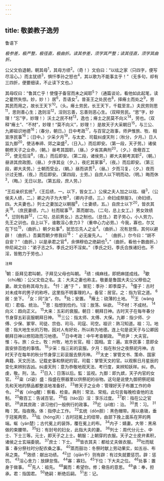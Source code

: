 ```yaml
---
---
---
```

title: 敬姜教子逸劳
---



鲁语下

*极参差，极严整，极径直，极曲折。读其参差，须学其严整；读其径直，须学其曲折。*

公父文伯退朝，朝其母<sup>1</sup>，其母方绩<sup>2</sup>。（奇！）文伯曰：“以纮之家（只四字，便写尽淫心。）而主犹绩<sup>3</sup>，惧忏季孙之怒也<sup>4</sup>，其以歌为不能事主乎！”（无多句，却有三四折，便要细读，不止读下文也。）

其母叹曰：“鲁其亡乎！使僮子备官而未之闻耶<sup>5</sup>？（通篇谈论，看他如此起笔，读之瞿然失惊。妙，妙！）居<sup>6</sup>，吾语女<sup>7</sup>。昔圣王之处民也<sup>8</sup>，择瘠土而处之<sup>9</sup>，劳其民而用之，故长王天下<sup>10</sup>。（头。瘠土劳民，长王天下，千载至言。）夫民劳则思<sup>11</sup>，思则善心生；逸则淫<sup>12</sup>，淫则忘善，忘善则恶心生。（双释劳民。“思”字，妙理！“忘”字，妙理！）沃土之民不材<sup>13</sup>，逸也；瘠土之民莫不向义<sup>14</sup>，劳也。（双释“瘠土”、“不材”，妙理！“莫不向义”，妙理！）是故天子大采朝日<sup>15</sup>，与三公、九卿祖识地德<sup>16</sup>；（春分，朝日。）日中考政<sup>17</sup>，与百官之政事，师尹惟旅、牧、相宣序民事<sup>16</sup>；（日中。）少采夕月<sup>19</sup>，与太史、司载纠虔天刑；（秋分，夕月。）日人监九御<sup>20</sup>，使洁奉禘、郊之粢盛<sup>2</sup>，（日入。）而后即安。（第一段，天子劳。）诸侯朝修天子之业命，（朝。）昼考其国职，（昼。）夕省其典刑<sup>20</sup>，（夕。）夜儆百工<sup>20</sup>，使无慆淫<sup>8</sup>，（夜。）而后即安。（第二段，诸侯劳。）卿大夫朝考其职<sup>2</sup>，（朝。）昼讲其庶政图，（昼。）夕序其业（夕。），夜庀其家事<sup>2</sup>，（夜。）而后即安。（第三段，卿大夫劳。）士朝而受业，（朝。）昼而讲贯<sup>3</sup>，（昼。）夕而习复，（夕。）夜而计过无憾，（夜。）而后即安。（第四段，士劳。）自庶人以下明而动，（明。）晦而休<sup>3</sup>，（晦。）无日以怠。（第五段，庶人劳。）

“王后亲织玄统<sup>3</sup>，（王后绩，一。以下，皆女工。）公侯之夫人加之以纮、缀<sup>3</sup>，（公侯夫人绩，二。）卿之内子为大带<sup>3</sup>，（卿内子绩，三。）命妇成祭服3，（命妇绩，四。大夫妻也。）列士之妻加之以朝服<sup>8</sup>，（士妻绩，五。）自庶士以下<sup>20</sup>，皆衣其夫<sup>18</sup>。（庶民妻绩，六。）社而赋事<sup>19</sup>，蒸而献功。（二句，总上女工。）男女效绩<sup>4</sup>，愆则有辟<sup>12</sup>，（二句，总前男女。）古之制也。（总住。）君子劳心，小人劳力，先王之训也。自上以下，谁敢淫心舍力3？（重申心力必劳。）今我，寡也，尔又在下位<sup>15</sup>，（曲折。）朝夕处事<sup>4</sup>，犹恐忘先人之业<sup>4</sup>。（曲折。）况有怠惰，其何以避辟！（曲折。）吾冀而朝夕修我曰<sup>18</sup>：＇必无废先人。＇（曲折。）尔今曰：“胡不自安？”（曲折。）以是承君之官<sup>4</sup>，余惧穆伯之绝嗣也<sup>5</sup>。”（曲折。看他十数曲折。）仲尼闻之曰：“弟子志之5，季氏之妇不淫矣。”（季氏之妇，季氏合族诸妇也。不淫，皆勉力于劳也。）

<sup>注释</sup>

<sup>1</sup>朝：臣拜见君叫朝，子拜见父母也叫朝。
<sup>2</sup>绩：缉麻线，即把麻搓成线。
<sup>3</sup>歇（chù触）：公父文伯之名。主：大夫之妻也称主。敬姜是鲁国大夫公父穆伯之妻。故文伯称其母为主。
<sup>4</sup>忏：通“于＂，冒犯：季孙：即季糜子。
<sup>5</sup>僮子：古时对未成年的男子的称呼。这里指不明事理的人。备官：居官。之：指为官之道。
<sup>6</sup>居：坐下。
<sup>7</sup>女：同“汝”，你。
<sup>8</sup>处；安置。
<sup>9</sup>瘠土：硗薄的土地。
<sup>10</sup>王（wàng旺）：君临、统治。
<sup>17</sup>思：指想到俭约。1淫：放荡、纵欲。
<sup>13</sup>不材：不成材。
<sup>14</sup>向义：趋向正义。
<sup>15</sup>大来：五彩的衰服。朝日：朝拜日神。古时天子在每年春分节身穿五彩衮服朝拜日神。
<sup>16</sup>三公：指太师、太傅、大保。九卿：指少师、少傅、少保、冢宰、司徒、宗伯、司马、司寇、司空。祖识：熟习知道。祖：习。地德：指大地生长的万物，因对人有好处，所以称为地德。连上句是说天子与公卿因朝拜日神以修阳政而习地德。
<sup>17</sup>日中考政：中午考查朝政。
<sup>18</sup>师尹：大夫官。惟：与。旅：众士。牧：州牧，地方长官。相：国相。宜：遍。宣序民事：意即全面安排百姓的事情。
<sup>19</sup>少采：指三彩的衮服。夕月：指在秋分之夜祭祀月神。古时天子在每年的秋分节身穿三彩衮服去祭月神。
<sup>20</sup>太史：掌管文书、策命、国家典籍、天文历法、记载史事和祭祀的官。司载：掌管天文的官。以观察日月星辰的变化来辨别吉凶。纠虔天刑：意为恭敬地观天法、考行度，来辨知妖祥。纠，恭。虔，敬。刑，法。
<sup>21</sup>日入：日落以后。監：监视。九御：即九嫔，天子内官的女官。
<sup>22</sup>粢（zī姿）盛：指盛在祭器里以供祭祀的谷物。这句是说使九御把祭祀祖先和天地的祭品都整洁地准备好。
<sup>23</sup>修天子之业命：管理好天子布置工作的命令。
<sup>24</sup>省（xǐng醒）：察看、检查。典刑：常法、常规。此句言每晚检查他的法制。
<sup>25</sup>儆百工：告诫百官。
<sup>26</sup>慆（táo滔）淫：享乐过度。
<sup>27</sup>职：指在公之官职。
<sup>28</sup>讲其庶政：讲习他们一般例行的政事。
<sup>29</sup>庀（pǐ痞）：治。
<sup>30</sup>贯：习。
<sup>31</sup>晦：冥。指夜晚。体：指停止工作。
<sup>32</sup>玄统（dǒn胆）：黑色帽带。用以悬瑱，垂于冠冕两旁。
<sup>33</sup>纮（hóng洪）：古时冠冕上的纽带，由颔下挽上面系在笄的两端。蜒（yán楚）；古代冕上的装饰，覆在冕上的布。
<sup>34</sup>内子：婧妻。大带：黑帛做的束腰带。
<sup>35</sup>妇：有封号的妇女，此指大夫的妻。
<sup>36</sup>列士：周代分元士、中士、下士三等。元士，即天子之上士。朝服：上朝穿的衣服。天子之士皮弁素积，诸侯之士玄端委貌。
<sup>37</sup>庶士：下士。
<sup>38</sup>皆衣其夫：都给丈夫做衣服。
<sup>39</sup>社而赋事：春分祭社时分配农桑之事。
<sup>40</sup>蒸而鼓功：冬祭时献上劳动果实，如五谷、布帛之类。
<sup>41</sup>效绩：献出功绩。
<sup>42</sup>愆（qiān千）则有辟：有过失就要惩罚。辟：惩罚。
<sup>43</sup>淫心舍力：放肆怠惰。
<sup>44</sup>寡：寡妇。
<sup>45</sup>下位：下大夫之位。
<sup>46</sup>处事：置身于做事。
<sup>47</sup>先人：祖先。
<sup>48</sup>冀而：希望你。修；儆告的意思。
<sup>49</sup>承：奉，担承。君：指国君。
<sup>50</sup>绝嗣：断绝后嗣。
<sup>51</sup>志：记。